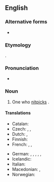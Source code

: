 {{also|nit-picker}}

==English==

===Alternative forms===
* {{l|en|nit-picker}}

===Etymology===
{{affix|en|nitpick|-er|id2=agent noun}}.

===Pronunciation===
* {{IPA|en|/ˈnɪt.pɪk.ə(ɹ)/}}

===Noun===
{{en-noun}}

# One who [[nitpick]]s {{gloss|finds fault in unimportant details}}.

====Translations====
{{trans-top|one who nitpicks}}
* Catalan: {{t+|ca|llepafils|m|f}}
* Czech: {{t|cs|puntičkář|m}}, {{t+|cs|pedant|m}}, {{t+|cs|hnidopich|m}}
* Dutch: {{t+|nl|mierenneuker|m}}, {{t+|nl|muggenzifter|m}}
* Finnish: {{t|fi|pilkunviilaaja}}
* French: {{t+|fr|pinailleur}}, {{t+|fr|coupeur de cheveux en quatre}}, {{qualifier|slang}} {{t+|fr|enculeur de mouches}}
{{trans-mid}}
* German: {{t+|de|Erbsenzähler|m}}, {{t+|de|Erbsenzählerin|f}}, {{qualifier|colloquial}} {{t+|de|Korinthenkacker|m}}, {{qualifier|colloquial}} {{t+|de|Korinthenkackerin|f}}, {{t+|de|Griffelspitzer|m}}, {{t|de|Griffelspitzerin|f}}
* Icelandic: {{t|is|smámunaseggur|m}}
* Italian: {{t+|it|pignolo}}
* Macedonian: {{t|mk|ситничар|m|m-p}}, {{t|mk|ситничарка|f}}
* Norwegian: {{t+|no|kverulant|m}}
{{trans-bottom}}